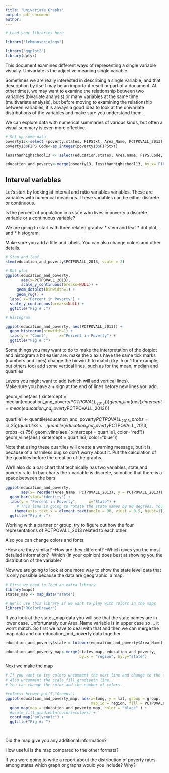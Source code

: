 ```yaml
---
title: 'Univariate Graphs'
output: pdf_document
author: 
---
```

```r
# Load your libraries here

library('lehmansociology')

library("ggplot2")
library(dplyr)

```
This document examines different ways of representing a single variable visually.
Univariate is the adjective meaning single variable.

Sometimes we are really interested in describing a single variable, and that description by itself may be an important result or part of a document.
At other times, we may want to examine the relationship between two variables (bivariate analysis) or many variables at the same time (multivariate analysis), but before moving to examining the relationship between variables, it is always a good idea to look at the univariate distributions of the variables and make sure you understand them. 

We can explore data with numerical summaries of various kinds, but often a visual summary is
even more effective.

```r
# Set up some data
poverty13<-select (poverty.states, FIPStxt, Area_Name, PCTPOVALL_2013)
poverty13$FIPS.Code<-as.integer(poverty13$FIPStxt)

lessthanhighschool13 <- select(education.states, Area.name, FIPS.Code, Percent.of.adults.with.less.than.a.high.school.diploma..2009.2013)

education_and_poverty<-merge(poverty13, lessthanhighschool13, by.x='FIPS.Code', by.y='FIPS.Code')
```

## Interval variables

Let's start by looking at interval and ratio variables variables. 
These are variables with numerical meanings.
These variables can be either discrete or continuous.

Is the percent of population in a state who lives in poverty a discrete variable or a continuous variable?


We are going to start with three related graphs:
* stem and leaf
* dot plot, and
* histogram.

Make sure you add a title and labels. You can also change colors and other details.

````r
# Stem and leaf
stem(education_and_poverty$PCTPOVALL_2013, scale = 2)

# Dot plot
ggplot(education_and_poverty,
       aes(x=PCTPOVALL_2013),
       scale_y_continuous(breaks=NULL)) +
     geom_dotplot(binwidth=1) +
     geom_rug() +
  labs( x="Percent in Poverty") +
  scale_y_continuous(breaks=NULL) +
  ggtitle("Fig # :")

# Histogram

ggplot(education_and_poverty, aes(PCTPOVALL_2013)) +
  geom_histogram(binwidth=1) +
  labs(y = "Count",     x="Percent in Poverty") +
  ggtitle("Fig # :")

````
Some things you may want to do to make the interpretation of the dotplot and histogram a bit easier are:
 make the x axis have the same tick marks (numbers and lines)
 change the binwidth to match (try .5 or 1 for example, but others too)
 add some vertical lines, such as for the mean, median and quartiles
 
Layers you might want to add (which will add vertical lines).  
Make sure you have a + sign at the end of lines before new lines you add.

 geom_vline(aes ( xintercept  = median(education_and_poverty$PCTPOVALL_2013)))
 geom_vline(aes ( xintercept  = mean(education_and_poverty$PCTPOVALL_2013)))


 quartile1 <- quantile(education_and_poverty$PCTPOVALL_2013, probs=c(.25))
 quartile3 <- quantile(education_and_poverty$PCTPOVALL_2013, probs=c(.75))
 geom_vline(aes ( xintercept  = quartile1, color="red"))
 geom_vline(aes ( xintercept  = quartile3, color="blue"))

 Note that using these quartiles will create a warning message, but it is because of
a harmless bug so don't worry about it.
 Put the calculation of the quartiles before the creation of the graphs.


We'll also do a bar chart that technically has two variables, state and poverty rate.
In bar charts the x variable is discrete, so notice that there is a space between the bars.
```r

ggplot(education_and_poverty, 
       aes(x= reorder(Area_Name, PCTPOVALL_2013), y = PCTPOVALL_2013)) +
  geom_bar(stat="identity") +
  labs(y = "Percent in Poverty",     x="State") +
     # This line is going to rotate the state names by 90 degrees. You can try other values.
    theme(axis.text.x = element_text(angle = 90, vjust = 0.5, hjust=1)) +
  ggtitle("Fig # :")

```



Working with a partner or group, try to figure out how the four representations of PCTPOVALL_2013 related to each other. 



 Also you can change colors and fonts.

 -How are they similar?
 -How are they different?
 -Which gives you the most detailed information?
 -Which (in your opinion) does best at showing you the distribution of the variable?
 
Now we are going to look at one more way to show the state level data that is only possible because the data are geographic: a map.

```r
# First we need to load an extra library
library(maps)
states_map <- map_data("state")

# We'll use this library if we want to play with colors in the maps
library("RColorBrewer")
```
If you look at the states_map data you will see that the state names are in lower case.
Unfortunately our Area_Name variable is in upper case so ... it won't match.  So first we have to deal with that and then we can merge the map data and our education_and_poverty data together.

```r
education_and_poverty$state = tolower(education_and_poverty$Area_Name)

education_and_poverty_map<-merge(states_map, education_and_poverty, 
                                 by.x = "region", by.y="state")


```


Next we make the map
```r
# If you want to try colors uncomment the next line and change to the color you want.
# Also uncomment the scale_fill_gradientn line.
# You can change the color and the number of colors.

#colors<-brewer.pal(7,"Greens")
ggplot(education_and_poverty_map, aes(x=long, y = lat, group = group, 
                                      map_id = region, fill = PCTPOVALL_2013)) +
  geom_map(map = education_and_poverty_map, color = "black" ) +
  #scale_fill_gradientn(colors=colors) +
  coord_map("polyconic") +
  ggtitle("Fig #: ")

  


```

Did the map give you any additional information? 

How useful is the map compared to the other formats?

If you were going to write a report about the distribution of poverty rates among states which graph or graphs would you include? Why?


